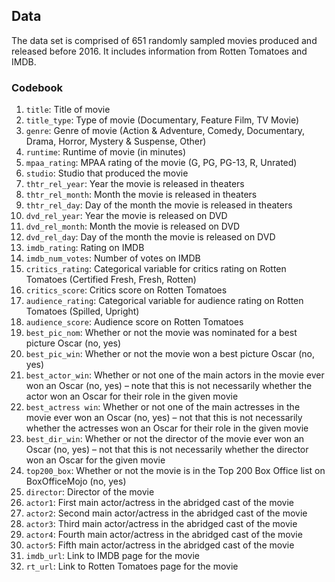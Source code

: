 ## Data

The data set is comprised of 651 randomly sampled movies produced and 
released before 2016. It includes information from Rotten Tomatoes and IMDB.

### Codebook

1. `title`: Title of movie
1. `title_type`: Type of movie (Documentary, Feature Film, TV Movie)
1. `genre`: Genre of movie (Action & Adventure, Comedy, Documentary, Drama, Horror, Mystery & Suspense, Other)
1. `runtime`: Runtime of movie (in minutes)
1. `mpaa_rating`: MPAA rating of the movie (G, PG, PG-13, R, Unrated)
1. `studio`: Studio that produced the movie
1. `thtr_rel_year`: Year the movie is released in theaters
1. `thtr_rel_month`: Month the movie is released in theaters
1. `thtr_rel_day`: Day of the month the movie is released in theaters
1. `dvd_rel_year`: Year the movie is released on DVD
1. `dvd_rel_month`: Month the movie is released on DVD
1. `dvd_rel_day`: Day of the month the movie is released on DVD
1. `imdb_rating`: Rating on IMDB
1. `imdb_num_votes`: Number of votes on IMDB
1. `critics_rating`: Categorical variable for critics rating on Rotten Tomatoes (Certified Fresh, Fresh, Rotten)
1. `critics_score`: Critics score on Rotten Tomatoes
1. `audience_rating`: Categorical variable for audience rating on Rotten Tomatoes (Spilled, Upright)
1. `audience_score`: Audience score on Rotten Tomatoes
1. `best_pic_nom`: Whether or not the movie was nominated for a best picture Oscar (no, yes)
1. `best_pic_win`: Whether or not the movie won a best picture Oscar (no, yes)
1. `best_actor_win`: Whether or not one of the main actors in the movie ever won an Oscar (no, yes) -- note that this is not necessarily whether the actor won an Oscar for their role in the given movie
1. `best_actress win`: Whether or not one of the main actresses in the movie ever won an Oscar (no, yes) -- not that this is not necessarily whether the actresses won an Oscar for their role in the given movie
1. `best_dir_win`: Whether or not the director of the movie ever won an Oscar (no, yes) -- not that this is not necessarily whether the director won an Oscar for the given movie
1. `top200_box`: Whether or not the movie is in the Top 200 Box Office list on BoxOfficeMojo (no, yes)
1. `director`: Director of the movie
1. `actor1`: First main actor/actress in the abridged cast of the movie
1. `actor2`: Second main actor/actress in the abridged cast of the movie
1. `actor3`: Third main actor/actress in the abridged cast of the movie
1. `actor4`: Fourth main actor/actress in the abridged cast of the movie
1. `actor5`: Fifth main actor/actress in the abridged cast of the movie
1. `imdb_url`: Link to IMDB page for the movie
1. `rt_url`: Link to Rotten Tomatoes page for the movie